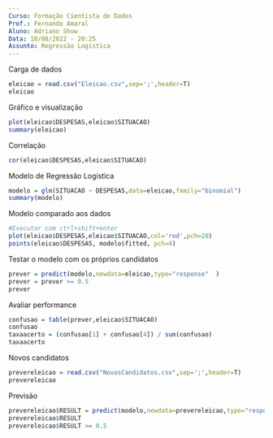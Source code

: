 ```yaml
---
Curso: Formação Cientista de Dados
Prof.: Fernando Amaral
Aluno: Adriano Show
Data: 10/08/2022 - 20:25
Assunto: Regressão Logistica
---
```


Carga de dados
```r
eleicao = read.csv("Eleicao.csv",sep=';',header=T)
eleicao
```

Gráfico e visualização
```r
plot(eleicao$DESPESAS,eleicao$SITUACAO)
summary(eleicao)
```

Correlação
```r
cor(eleicao$DESPESAS,eleicao$SITUACAO)
```

Modelo de Regressão Logística
```r
modelo = glm(SITUACAO ~ DESPESAS,data=eleicao,family="binomial") 
summary(modelo)
```

Modelo comparado aos dados
```r
#Executar com ctrl+shift+enter
plot(eleicao$DESPESAS,eleicao$SITUACAO,col='red',pch=20)
points(eleicao$DESPESAS, modelo$fitted, pch=4)
```

Testar o modelo com os próprios candidatos
```r
prever = predict(modelo,newdata=eleicao,type="response"  )
prever = prever >= 0.5
prever
```

Avaliar performance
```r
confusao = table(prever,eleicao$SITUACAO)
confusao
taxaacerto = (confusao[1] + confusao[4]) / sum(confusao)
taxaacerto
```
Novos candidatos
```r
prevereleicao = read.csv("NovosCandidatos.csv",sep=';',header=T)
prevereleicao
```
Previsão
```r
prevereleicao$RESULT = predict(modelo,newdata=prevereleicao,type="response") 
prevereleicao$RESULT
prevereleicao$RESULT >= 0.5
```
